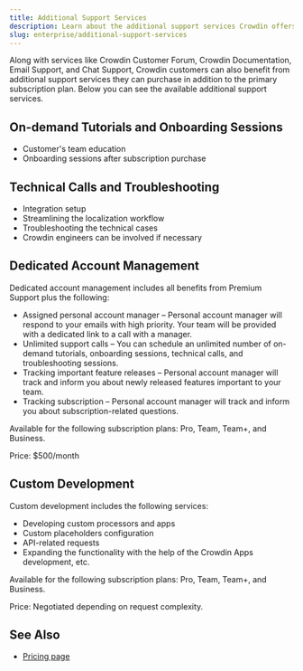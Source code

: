 ```yaml
---
title: Additional Support Services
description: Learn about the additional support services Crowdin offers
slug: enterprise/additional-support-services
---
```


Along with services like Crowdin Customer Forum, Crowdin Documentation, Email Support, and Chat Support, Crowdin customers can also benefit from additional support services they can purchase in addition to the primary subscription plan. Below you can see the available additional support services.

## On-demand Tutorials and Onboarding Sessions

* Customer's team education
* Onboarding sessions after subscription purchase

## Technical Calls and Troubleshooting

* Integration setup
* Streamlining the localization workflow
* Troubleshooting the technical cases
* Crowdin engineers can be involved if necessary

## Dedicated Account Management

Dedicated account management includes all benefits from Premium Support plus the following:

* Assigned personal account manager &ndash; Personal account manager will respond to your emails with high priority. Your team will be provided with a dedicated link to a call with a manager.
* Unlimited support calls &ndash; You can schedule an unlimited number of on-demand tutorials, onboarding sessions, technical calls, and troubleshooting sessions.
* Tracking important feature releases &ndash; Personal account manager will track and inform you about newly released features important to your team.
* Tracking subscription &ndash; Personal account manager will track and inform you about subscription-related questions.

Available for the following subscription plans: Pro, Team, Team+, and Business.

Price: $500/month

## Custom Development

Custom development includes the following services:

* Developing custom processors and apps
* Custom placeholders configuration
* API-related requests
* Expanding the functionality with the help of the Crowdin Apps development, etc.

Available for the following subscription plans: Pro, Team, Team+, and Business.

Price: Negotiated depending on request complexity.

## See Also

* [Pricing page](https://crowdin.com/pricing)

